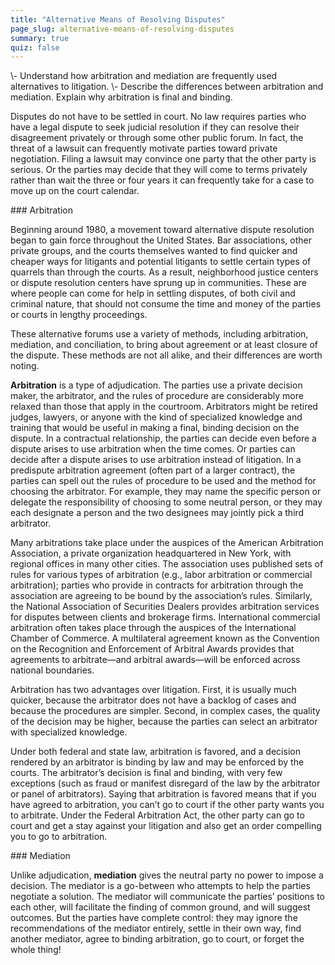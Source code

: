 ```yaml
---
title: "Alternative Means of Resolving Disputes"
page_slug: alternative-means-of-resolving-disputes
summary: true
quiz: false
---
```

<div className="content-chunk" data-subsection-id = "learning-objectives-52pt">
<Info title="LEARNING OBJECTIVES">\- Understand how arbitration and mediation are frequently used alternatives to litigation.  
\- Describe the differences between arbitration and mediation. Explain why arbitration is final and binding.</Info>

Disputes do not have to be settled in court. No law requires parties who have a legal dispute to seek judicial resolution if they can resolve their disagreement privately or through some other public forum. In fact, the threat of a lawsuit can frequently motivate parties toward private negotiation. Filing a lawsuit may convince one party that the other party is serious. Or the parties may decide that they will come to terms privately rather than wait the three or four years it can frequently take for a case to move up on the court calendar.
</div>
<div className="content-chunk" data-subsection-id = "Arbitration-351t">
### Arbitration

  
Beginning around 1980, a movement toward alternative dispute resolution began to gain force throughout the United States. Bar associations, other private groups, and the courts themselves wanted to find quicker and cheaper ways for litigants and potential litigants to settle certain types of quarrels than through the courts. As a result, neighborhood justice centers or dispute resolution centers have sprung up in communities. These are where people can come for help in settling disputes, of both civil and criminal nature, that should not consume the time and money of the parties or courts in lengthy proceedings. 

These alternative forums use a variety of methods, including arbitration, mediation, and conciliation, to bring about agreement or at least closure of the dispute. These methods are not all alike, and their differences are worth noting.

**Arbitration** is a type of adjudication. The parties use a private decision maker, the arbitrator, and the rules of procedure are considerably more relaxed than those that apply in the courtroom. Arbitrators might be retired judges, lawyers, or anyone with the kind of specialized knowledge and training that would be useful in making a final, binding decision on the dispute. In a contractual relationship, the parties can decide even before a dispute arises to use arbitration when the time comes. Or parties can decide after a dispute arises to use arbitration instead of litigation. In a predispute arbitration agreement (often part of a larger contract), the parties can spell out the rules of procedure to be used and the method for choosing the arbitrator. For example, they may name the specific person or delegate the responsibility of choosing to some neutral person, or they may each designate a person and the two designees may jointly pick a third arbitrator.

Many arbitrations take place under the auspices of the American Arbitration Association, a private organization headquartered in New York, with regional offices in many other cities. The association uses published sets of rules for various types of arbitration (e.g., labor arbitration or commercial arbitration); parties who provide in contracts for arbitration through the association are agreeing to be bound by the association’s rules. Similarly, the National Association of Securities Dealers provides arbitration services for disputes between clients and brokerage firms. International commercial arbitration often takes place through the auspices of the International Chamber of Commerce. A multilateral agreement known as the Convention on the Recognition and Enforcement of Arbitral Awards provides that agreements to arbitrate—and arbitral awards—will be enforced across national boundaries.

Arbitration has two advantages over litigation. First, it is usually much quicker, because the arbitrator does not have a backlog of cases and because the procedures are simpler. Second, in complex cases, the quality of the decision may be higher, because the parties can select an arbitrator with specialized knowledge.

Under both federal and state law, arbitration is favored, and a decision rendered by an arbitrator is binding by law and may be enforced by the courts. The arbitrator’s decision is final and binding, with very few exceptions (such as fraud or manifest disregard of the law by the arbitrator or panel of arbitrators). Saying that arbitration is favored means that if you have agreed to arbitration, you can’t go to court if the other party wants you to arbitrate. Under the Federal Arbitration Act, the other party can go to court and get a stay against your litigation and also get an order compelling you to go to arbitration.
</div>
<div className="content-chunk" data-subsection-id = "Mediation-350t">
### Mediation

  
Unlike adjudication, **mediation** gives the neutral party no power to impose a decision. The mediator is a go-between who attempts to help the parties negotiate a solution. The mediator will communicate the parties’ positions to each other, will facilitate the finding of common ground, and will suggest outcomes. But the parties have complete control: they may ignore the recommendations of the mediator entirely, settle in their own way, find another mediator, agree to binding arbitration, go to court, or forget the whole thing!
</div>
